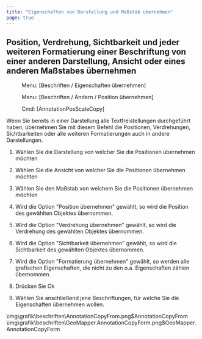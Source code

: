 ```yaml
---
title: "Eigenschaften von Darstellung und Maßstab übernehmen"
page: true
---
```

## Position, Verdrehung, Sichtbarkeit und jeder weiteren Formatierung einer Beschriftung von einer anderen Darstellung, Ansicht oder eines anderen Ma&#223;stabes &#252;bernehmen
<GeoMapper> <Menu> Menu: [Beschriften / Eigenschaften übernehmen] </Menu> </GeoMapper><GeoDesigner> <Menu> Menu: [Beschriften / Ändern / Position übernehmen] </Menu> 
 <Menu> Cmd: [AnnotationPosScaleCopy] </Menu> </GeoDesigner>

Wenn Sie bereits in einer Darstellung alle Textfreistellungen durchgef&#252;hrt haben, &#252;bernehmen Sie mit diesem Befehl die Positionen, Verdrehungen, Sichtbarkeiten oder alle weiteren Formatierungen auch in andere Darstellungen.


1. W&#228;hlen Sie die Darstellung von welcher Sie die Positionen &#252;bernehmen m&#246;chten

2. W&#228;hlen Sie die Ansicht von welcher Sie die Positionen &#252;bernehmen m&#246;chten

3. W&#228;hlen Sie den Ma&#223;stab von welchem Sie die Positionen &#252;bernehmen m&#246;chten

4. Wird die Option <Bold> &quot;Position &#252;bernehmen&quot; </Bold>  gew&#228;hlt, so wird die Position des gew&#228;hlten Objektes &#252;bernommen.

5. Wird die Option <Bold> &quot;Verdrehung &#252;bernehmen&quot; </Bold>  gew&#228;hlt, so wird die Verdrehung des gew&#228;hlten Objektes &#252;bernommen.

6. Wird die Option <Bold> &quot;Sichtbarkeit &#252;bernehmen&quot; </Bold>  gew&#228;hlt, so wird die Sichtbarkeit des gew&#228;hlten Objektes &#252;bernommen.

7. Wird die Option <Bold> &quot;Formatierung &#252;bernehmen&quot; </Bold>  gew&#228;hlt, so werden alle grafischen Eigenschaften, die nicht zu den o.a. Eigenschaften z&#228;hlen &#252;bernommen.

8. Dr&#252;cken Sie <Border>Ok</Border>  

9. W&#228;hlen Sie anschlie&#223;end jene Beschriftungen, f&#252;r welche Sie die Eigenschaften &#252;bernehmen wollen.



 
<GeoDesigner>
<Image>\img\grafik\beschriften\AnnotationCopyFrom.png$AnnotationCopyFrom</Image>
</GeoDesigner>
<GeoMapper>
<Image>\img\grafik\beschriften\GeoMapper.AnnotationCopyForm.png$GeoMapper.AnnotationCopyForm</Image>
</GeoMapper>

